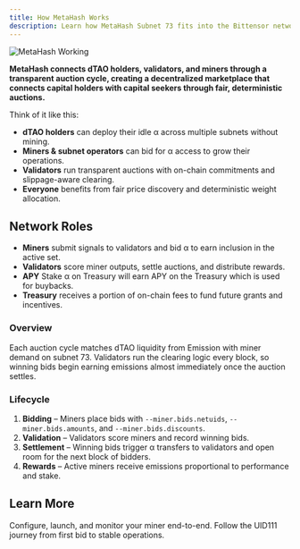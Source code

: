 ```yaml
---
title: How MetaHash Works
description: Learn how MetaHash Subnet 73 fits into the Bittensor network and what makes it unique.
---
```


![MetaHash Working](/icon/images/metahash-working.png)

**MetaHash connects dTAO holders, validators, and miners through a transparent auction cycle, creating a decentralized marketplace that connects capital holders with capital seekers through fair, deterministic auctions.**

Think of it like this:

- **dTAO holders** can deploy their idle α across multiple subnets without mining.
- **Miners & subnet operators** can bid for α access to grow their operations.
- **Validators** run transparent auctions with on-chain commitments and slippage-aware clearing.
- **Everyone** benefits from fair price discovery and deterministic weight allocation.

## Network Roles

- **Miners** submit signals to validators and bid α to earn inclusion in the active set.
- **Validators** score miner outputs, settle auctions, and distribute rewards.
- **APY** Stake α on Treasury will earn APY on the Treasury which is used for buybacks.
- **Treasury** receives a portion of on-chain fees to fund future grants and incentives.

### Overview

Each auction cycle matches dTAO liquidity from Emission with miner demand on subnet 73. Validators run the clearing logic every block, so winning bids begin earning emissions almost immediately once the auction settles.

### Lifecycle

1. **Bidding** – Miners place bids with `--miner.bids.netuids`, `--miner.bids.amounts`, and `--miner.bids.discounts`.
2. **Validation** – Validators score miners and record winning bids.
3. **Settlement** – Winning bids trigger α transfers to validators and open room for the next block of bidders.
4. **Rewards** – Active miners receive emissions proportional to performance and stake.

## Learn More

<CardGroup cols={2}>
  <Card title="Setup Guide" icon="rocket" href="/setup/introduction">
    Configure, launch, and monitor your miner end-to-end.
  </Card>
  <Card title="Real-World Review" icon="book-open" href="/review/uid111-review">
    Follow the UID111 journey from first bid to stable operations.
  </Card>
</CardGroup>